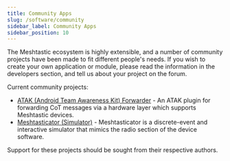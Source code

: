 ```yaml
---
title: Community Apps
slug: /software/community
sidebar_label: Community Apps
sidebar_position: 10
---
```


The Meshtastic ecosystem is highly extensible, and a number of community projects have been made to fit different people's needs. If you wish to create your own application or module, please read the information in the developers section, and tell us about your project on the forum.

Current community projects:

- [ATAK (Android Team Awareness Kit) Forwarder](/docs/software/community/community-atak) - An ATAK plugin for forwarding CoT messages via a hardware layer which supports Meshtastic devices.
- [Meshtasticator (Simulator)](/docs/software/community/community-meshtasticator) - Meshtasticator is a discrete-event and interactive simulator that mimics the radio section of the device software.

Support for these projects should be sought from their respective authors.